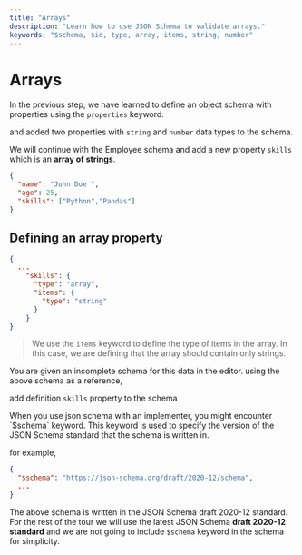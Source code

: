 ```yaml
---
title: "Arrays"
description: "Learn how to use JSON Schema to validate arrays."
keywords: "$schema, $id, type, array, items, string, number"
---
```


# Arrays

In the previous step, we have learned to define an object schema with properties using the `properties` keyword.

and added two properties with `string` and `number` data types to the schema.

We will continue with the Employee schema and add a new property `skills` which is an **array of strings**. 


```json highlightLineStart={4} 
{
  "name": "John Doe ",
  "age": 25,
  "skills": ["Python","Pandas"]
}
```


## Defining an array property
  
  ```json 
  {
    ...
      "skills": {
        "type": "array",
        "items": {
          "type": "string"
        }
      }
  }
  ```

> We use the `items` keyword to define the type of items in the array. In this case, we are defining that the array should contain only strings. 

You are given an incomplete schema for this data in the editor. using the above schema as a reference, 

add definition `skills` property to the schema 

<GoodToKnowBox>
  When you use json schema with an implementer, you might encounter `$schema` keyword. This keyword is used to specify the version of the JSON Schema standard that the schema is written in.


  for example, 
  ```json
  {
    "$schema": "https://json-schema.org/draft/2020-12/schema",
    ...
  }
  ```

  The above schema is written in the JSON Schema draft 2020-12 standard. For the rest of the tour we will use the latest JSON Schema **draft 2020-12 standard** and we are not going to include `$schema` keyword in the schema for simplicity.
  
  
</GoodToKnowBox>
